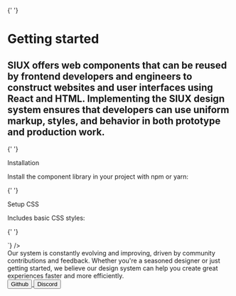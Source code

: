 
<Meta title="Getting started" />

<div className="sb-unstyled">

{' '}
<h1 className="font-weight-800 font-size-h6 color-black">Getting started</h1>
<h2 className="font-size-m line-height-m color-neutral-7 margin-top-m margin-bottom-l">
  SIUX offers web components that can be reused by frontend developers and engineers to construct websites and user
  interfaces using React and HTML. Implementing the SIUX design system ensures that developers can use uniform markup,
  styles, and behavior in both prototype and production work.
</h2>

{' '}
<div className="font-size-l font-weight-600 color-black margin-top-xl margin-bottom-s">Installation</div>
<p>Install the component library in your project with npm or yarn:</p>
<Source language="bash" dark format={false} code={`npm install @siuxco/design-system`} />

{' '}
<div className="font-size-l font-weight-600 color-black margin-top-xl margin-bottom-s">Setup CSS</div>
<p>Includes basic CSS styles:</p>

{' '}
<div style={{ fontFamily: 'Roboto-mono !important' }}>
  <Source
    language="bash"
    format={false}
    dark
    code={`
<link href="https://cdn.siux.studio/static/brand/632213d5a467b1178b31dde0/latest/siux.main.css" type="text/css" rel="stylesheet" />
<link href="https://cdn.siux.studio/static/brand/632213d5a467b1178b31dde0/latest/siux.main.responsive.css" type="text/css" rel="stylesheet" />
<link href="https://fonts.googleapis.com/css?family=Inter:100,200,300,500,600,700,800,900|Lato:100,300,700,900|Roboto+Mono:100,200,300,500,600,700" type="text/css" rel="stylesheet" />    `}
  />
</div>

  <Message title="Feedback" className="margin-top-xl">
    Our system is constantly evolving and improving, driven by community contributions and feedback. Whether you're a
    seasoned designer or just getting started, we believe our design system can help you create great experiences faster
    and more efficiently.
    <div className="padding-top-m">
      <a href="https://github.com/siuxco/design-system" target="_blank">
        <Button iconLeft="icon-system-github-fill" variant="primary-light">
          Github
        </Button>
      </a>
      <a href="https://discord.com/invite/5McR42jUup" target="_blank">
        <Button iconLeft="icon-system-discord-fill" variant="primary-light" className="margin-left-m">
          Discord
        </Button>
      </a>
    </div>
  </Message>
</div>
